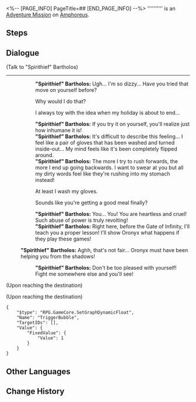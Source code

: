 <%-- [PAGE_INFO]
PageTitle=##
[END_PAGE_INFO] --%>
{{Stub|Dialogue.}}
{{Mission Infobox
|id            = 4015707
|title         = 
|image         = <!--Mission .png-->
|type          = Adventure
|event_name    = 
|chapter       = 
|requirements  = [[Trailblaze Mission]] ''[[Silver Chariot, Away to that Blackened Land]]'' completed
|summary       = <!--official mission summary from Fate's Atlas-->
|characters    = "Spirithief" Bartholos; Trailblazer
|startLocation = [[Amphoreus]] - [["Abyss of Fate" Janusopolis]]
|world         = Amphoreus
|area          = "Abyss of Fate" Janusopolis
|prev          = 
|next          = 
|rewards       = Stellar Jade*40; Celestial Ambrosia*60
}}
'''''''''' is an [[Adventure Mission]] on [[Amphoreus]].

==Steps==


<!--
==Gameplay Notes==

--><!--
==Trial Character==

-->
==Dialogue==
{{Stub Dialogue}}

;(Talk to "Spirithief" Bartholos)
----
::'''"Spirithief" Bartholos:''' Ugh... I'm so dizzy... Have you tried that move on yourself before?
::{{DIcon|Arrow}} Why would I do that?
::{{DIcon|Arrow}} I always toy with the idea when my holiday is about to end...
::'''"Spirithief" Bartholos:''' If you try it on yourself, you'll realize just how inhumane it is!
::'''"Spirithief" Bartholos:''' It's difficult to describe this feeling... I feel like a pair of gloves that has been washed and turned inside-out... My mind feels like it's been completely flipped around.
::'''"Spirithief" Bartholos:''' The more I try to rush forwards, the more I end up going backwards. I want to swear at you but all my dirty words feel like they're rushing into my stomach instead!
::{{DIcon|Arrow}} At least I wash my gloves.
::{{DIcon|Arrow}} Sounds like you're getting a good meal finally?
::'''"Spirithief" Bartholos:''' You... You! You are heartless and cruel! Such abuse of power is truly revolting!
::'''"Spirithief" Bartholos:''' Right here, before the Gate of Infinity, I'll teach you a proper lesson! I'll show Oronyx what happens if they play these games!
:;(Enter battle)
:::{{tx|Enemy list missing}}
:'''"Spirithief" Bartholos:''' Aghh, that's not fair... Oronyx must have been helping you from the shadows!
::'''"Spirithief" Bartholos:''' Don't be too pleased with yourself! Fight me somewhere else and you'll see!
;(Upon reaching the destination)

;(Upon reaching the destination)
<pre>{
	"$type": "RPG.GameCore.SetGraphDynamicFloat",
	"Name": "TriggerBubble",
	"TargetIDs": [],
	"Value": {
		"FixedValue": {
			"Value": 1
		}
	}
}</pre>
{{Dialogue End}}

==Other Languages==
{{Other Languages
|en   = 
|zhs  = 
|zht  = 
|ja   = 
|ko   = 
|es   = 
|fr   = 
|ru   = 
|th   = 
|vi   = 
|de   = 
|id   = 
|pt   = 
}}

==Change History==
{{Change History|3.0}}
